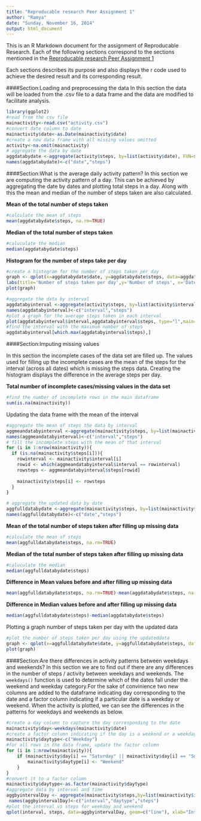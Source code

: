 ```yaml
---
title: "Reproducable research Peer Assignment 1"
author: "Ramya"
date: "Sunday, November 16, 2014"
output: html_document
---
```


This is an R Markdown document for the assignment of Reproducable Research.
Each of the following sections correspond to the sections mentioned in the [Reproducable research Peer Assignment 1](https://class.coursera.org/repdata-008/human_grading/view/courses/972599/assessments/3/submissions)

Each sections describes its purpose and also displays the r code used to achieve the desired result and its corresponding result.

####Section:Loading and preprocessing the data
In this section the data will be loaded from the .csv file to a data frame and the data are modified to facilitate analysis.

```r
library(ggplot2)
#read from the csv file
mainactivity<-read.csv("activity.csv")
#convert date column to date
mainactivity$date<-as.Date(mainactivity$date)
#create a new data frame with all missing values omitted
activity<-na.omit(mainactivity)
# aggregate the data by date
aggdatabydate <-aggregate(activity$steps, by=list(activity$date), FUN=sum, na.rm=TRUE)
names(aggdatabydate)<-c("date","steps")
```
####Section:What is the average daily activity pattern?
 In this section we are computing the activity pattern of a day.
 This can be achieved by aggregating the date by dates and plotting total steps in a day. Along with this the mean and median of the number of steps taken are also calculated.
 
 **Mean of the total number of steps taken**
 
```r
#calculate the mean of steps
mean(aggdatabydate$steps, na.rm=TRUE)
```
**Median of the total number of steps taken**
```r
#caluculate the median
median(aggdatabydate$steps)

```
**Histogram for the number of steps take per day**
```r
#create a histogram for the number of steps taken per day
graph <- qplot(x=aggdatabydate$date, y=aggdatabydate$steps, data=aggdatabydate,stat='summary', fun.y=sum, geom='bar') +
labs(title='Number of steps taken per day',y='Number of steps', x='Date')
plot(graph)
```
```r
#aggregate the data by interval
aggdatabyinterval <-aggregate(activity$steps, by=list(activity$interval), FUN=sum, na.rm=TRUE)
names(aggdatabyinterval)<-c("interval","steps")
#plot a graph for the average steps taken in each interval
plot(aggdatabyinterval$interval,aggdatabyinterval$steps, type="l",main='Average of steps taken in the given date range',ylab='Average steps', xlab='Interval')
#find the interval with the maximum number of steps
aggdatabyinterval[which.max(aggdatabyinterval$steps),]
```
####Section:Imputing missing values
 
 In this section the incomplete cases of the data set are filled up. The values used for filling up the incomplete cases are the mean of the steps for the interval (across all dates) which is missing the steps data. Creating the histogram displays the difference in the average steps per day.
 
**Total number of incomplete cases/missing values in the data set**
```r
#find the number of incomplete rows in the main dataframe
sum(is.na(mainactivity))
```
Updating the data frame with the mean of the interval
```r
#aggregate the mean of steps the data by interval 
aggmeandatabyinterval <-aggregate(mainactivity$steps, by=list(mainactivity$interval), FUN=mean, na.rm=TRUE)
names(aggmeandatabyinterval)<-c("interval","steps")
# fill the incomplete steps with the mean of that interval
for (i in 1:nrow(mainactivity)){
  if (is.na(mainactivity$steps[i])){
    rowinterval <- mainactivity$interval[i]
    rowid <- which(aggmeandatabyinterval$interval == rowinterval)
    rowsteps <- aggmeandatabyinterval$steps[rowid]
 
    mainactivity$steps[i] <- rowsteps
  }
}

# aggregate the updated data by date
aggfulldatabydate <-aggregate(mainactivity$steps, by=list(mainactivity$date), FUN=sum, na.rm=TRUE)
names(aggfulldatabydate)<-c("date","steps")

```
 **Mean of the total number of steps taken after filling up missing data**
```r
#calculate the mean of steps
mean(aggfulldatabydate$steps, na.rm=TRUE)
```
**Median of the total number of steps taken after filling up missing data**
```r
#caluculate the median
median(aggfulldatabydate$steps)

```

**Difference in Mean values before and after filling up missing data**
```r
mean(aggfulldatabydate$steps, na.rm=TRUE)-mean(aggdatabydate$steps, na.rm=TRUE)
```
**Difference in Median values before and after filling up missing data**
```r
median(aggfulldatabydate$steps)-median(aggdatabydate$steps)
```
Plotting a graph number of steps taken per day with the updated data
```r

#plot the number of steps taken per day using the updateddata
graph <- qplot(x=aggfulldatabydate$date, y=aggfulldatabydate$steps, data=aggfulldatabydate,stat='summary', fun.y=sum, geom='bar') +  labs(title='Number of steps taken per day',y='Number of steps', x='Date')
plot(graph)

```


####Section:Are there differences in activity patterns between weekdays and weekends?
In this section we are to find out if there are any differences in the number of steps / activity between weekdays and weekends.
The `weekdays()` function is used to determine which of the dates fall under the weekend and weekday category.For the sake of convinience two new columns are added to the dataframe indicating day corresponding to the date and a factor column indicating if a particular date is a weekday or weekend.
When the activity is plotted, we can see the differences in the patterns for weekdays and weekends as below.
```r
#create a day column to capture the day corresponding to the date
mainactivity$day<-weekdays(mainactivity$date)
#create a factor column indicating if the day is a weekend or a weekday
mainactivity$daytype<-c("Weekday")
#for all rows in the data frame, update the factor column 
for (i in 1:nrow(mainactivity)){
    if (mainactivity$day[i] == "Saturday" || mainactivity$day[i] == "Sunday"){
        mainactivity$daytype[i] <- "Weekend"
    }
}
#convert it to a factor column
mainactivity$daytype<-as.factor(mainactivity$daytype)
#aggregate data by interval and time
aggbyintervalDay <- aggregate(mainactivity$steps,by=list(mainactivity$interval, mainactivity$daytype), FUN=mean)
 names(aggbyintervalDay)<-c("interval","daytype","steps")
#plot the interval vs steps for weekday and weekend
qplot(interval, steps, data=aggbyintervalDay, geom=c("line"), xlab="Interval", ylab="Number of steps", main="Difference in activity pattern") + facet_wrap(~ daytype, ncol=1)
```





